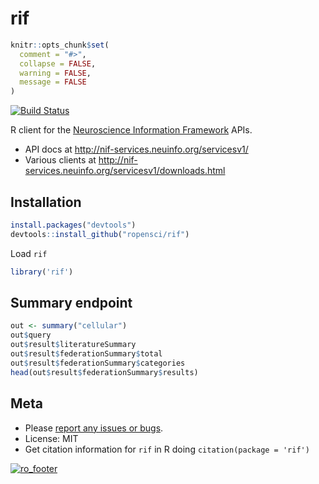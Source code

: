 rif
=========

```r
knitr::opts_chunk$set(
  comment = "#>",
  collapse = FALSE,
  warning = FALSE,
  message = FALSE
)
```

[![Build Status](https://api.travis-ci.org/ropensci/rif.png)](https://travis-ci.org/ropensci/rif)

R client for the [Neuroscience Information Framework](http://www.neuinfo.org/) APIs.

* API docs at [http://nif-services.neuinfo.org/servicesv1/](http://nif-services.neuinfo.org/servicesv1/)
* Various clients at [http://nif-services.neuinfo.org/servicesv1/downloads.html](http://nif-services.neuinfo.org/servicesv1/downloads.html)

## Installation

```r
install.packages("devtools")
devtools::install_github("ropensci/rif")
```

Load `rif`

```r
library('rif')
```

## Summary endpoint

```r
out <- summary("cellular")
out$query
out$result$literatureSummary
out$result$federationSummary$total
out$result$federationSummary$categories
head(out$result$federationSummary$results)
```

## Meta

* Please [report any issues or bugs](https://github.com/ropensci/rif/issues).
* License: MIT
* Get citation information for `rif` in R doing `citation(package = 'rif')`

[![ro_footer](http://ropensci.org/public_images/github_footer.png)](http://ropensci.org)

